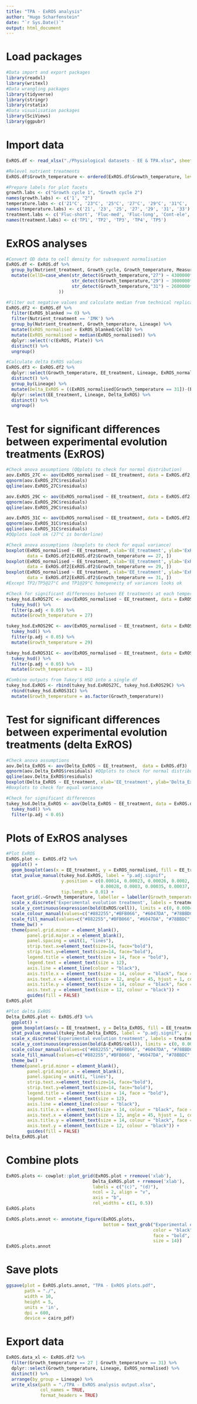 ```yaml
---
title: "TPA - ExROS analysis"
author: "Hugo Scharfenstein"
date: "`r Sys.Date()`"
output: html_document
---
```


# Load packages
```r
#Data import and export packages
library(readxl)
library(writexl)
#Data wrangling packages
library(tidyverse)
library(stringr)
library(rstatix)
#Data visualisation packages
library(SciViews)
library(ggpubr)
```

# Import data
```r
ExROS.df <- read_xlsx("./Physiological datasets - EE & TPA.xlsx", sheet = 6)

#Relevel nutrient treatments
ExROS.df$Growth_temperature <- ordered(ExROS.df$Growth_temperature, levels = c('27', '29', '31'))

#Prepare labels for plot facets
growth.labs <- c("Growth cycle 1", "Growth cycle 2")
names(growth.labs) <- c('1', "2")
temperature.labs <- c('21°C', '23°C', '25°C', '27°C', '29°C', '31°C', '33°C')
names(temperature.labs) <- c('21', '23', '25', '27', '29', '31', '33')
treatment.labs <- c('Fluc-short', 'Fluc-med', 'Fluc-long', 'Cont-ele', 'Cont-amb')
names(treatment.labs) <- c('TP1', 'TP2', 'TP3', 'TP4', 'TP5')
```

# ExROS analyses
```r
#Convert OD data to cell density for subsequent normalisation
ExROS.df <- ExROS.df %>%
  group_by(Nutrient_treatment, Growth_cycle, Growth_temperature, Measurement_date) %>%
  mutate(CellD=case_when(str_detect(Growth_temperature,"27") ~ 4300000*OD_670nm_blanked+320,
                         str_detect(Growth_temperature,"29") ~ 3000000*OD_670nm_blanked-62000,
                         str_detect(Growth_temperature,"31") ~ 2600000*OD_670nm_blanked+26000,
                    ))

#Filter out negative values and calculate median from technical replicates and calculate normalised ExROS values
ExROS.df2 <- ExROS.df %>%
  filter(ExROS_blanked >= 0) %>%
  filter(Nutrient_treatment == 'IMK') %>%
  group_by(Nutrient_treatment, Growth_temperature, Lineage) %>%
  mutate(ExROS_normalised = ExROS_blanked/CellD) %>%
  mutate(ExROS_normalised = median(ExROS_normalised)) %>%
  dplyr::select(!c(ExROS, Plate)) %>%
  distinct() %>%
  ungroup()

#Calculate delta ExROS values
ExROS.df3 <- ExROS.df2 %>%
  dplyr::select(Growth_temperature, EE_treatment, Lineage, ExROS_normalised) %>%
  distinct() %>%
  group_by(Lineage) %>%
  mutate(Delta_ExROS = ((ExROS_normalised[Growth_temperature == 31])-(ExROS_normalised[Growth_temperature == 27]))) %>%
  dplyr::select(EE_treatment, Lineage, Delta_ExROS) %>%
  distinct() %>%
  ungroup()
```

# Test for significant differences between experimental evolution treatments (ExROS)
```r
#Check anova assumptions (QQplots to check for normal distribution)
aov.ExROS_27C <- aov(ExROS_normalised ~ EE_treatment, data = ExROS.df2[ExROS.df2$Growth_temperature == 27, ])
qqnorm(aov.ExROS_27C$residuals) 
qqline(aov.ExROS_27C$residuals)

aov.ExROS_29C <- aov(ExROS_normalised ~ EE_treatment, data = ExROS.df2[ExROS.df2$Growth_temperature == 29, ])
qqnorm(aov.ExROS_29C$residuals) 
qqline(aov.ExROS_29C$residuals)

aov.ExROS_31C <- aov(ExROS_normalised ~ EE_treatment, data = ExROS.df2[ExROS.df2$Growth_temperature == 31, ])
qqnorm(aov.ExROS_31C$residuals) 
qqline(aov.ExROS_31C$residuals)
#QQplots look ok (27°C is borderline)

#Check anova assumptions (boxplots to check for equal variance)
boxplot(ExROS_normalised ~ EE_treatment, xlab='EE_treatment', ylab='ExROS',
        data = ExROS.df2[ExROS.df2$Growth_temperature == 27, ])
boxplot(ExROS_normalised ~ EE_treatment, xlab='EE_treatment', ylab='ExROS',
        data = ExROS.df2[ExROS.df2$Growth_temperature == 29, ])
boxplot(ExROS_normalised ~ EE_treatment, xlab='EE_treatment', ylab='ExROS',
        data = ExROS.df2[ExROS.df2$Growth_temperature == 31, ])
#Except TP2/TP5@27°C and TP1@29°C homogeneity of variances looks ok

#Check for significant differences between EE treatments at each temperature (using Tukey’s HSD) 
tukey_hsd.ExROS27C <- aov(ExROS_normalised ~ EE_treatment, data = ExROS.df2[ExROS.df2$Growth_temperature == 27, ]) %>% 
  tukey_hsd() %>%
  filter(p.adj < 0.05) %>%
  mutate(Growth_temperature = 27)

tukey_hsd.ExROS29C <- aov(ExROS_normalised ~ EE_treatment, data = ExROS.df2[ExROS.df2$Growth_temperature == 29, ]) %>%
  tukey_hsd() %>%
  filter(p.adj < 0.05) %>%
  mutate(Growth_temperature = 29)

tukey_hsd.ExROS31C <- aov(ExROS_normalised ~ EE_treatment, data = ExROS.df2[ExROS.df2$Growth_temperature == 31, ]) %>%
  tukey_hsd() %>%
  filter(p.adj < 0.05) %>%
  mutate(Growth_temperature = 31)

#Combine outputs from Tukey'S HSD into a single df
tukey_hsd.ExROS <- rbind(tukey_hsd.ExROS27C, tukey_hsd.ExROS29C) %>%
  rbind(tukey_hsd.ExROS31C) %>%
  mutate(Growth_temperature = as.factor(Growth_temperature))
```

# Test for significant differences between experimental evolution treatments (delta ExROS)
```r
#Check anova assumptions
aov.Delta_ExROS <- aov(Delta_ExROS ~ EE_treatment,  data = ExROS.df3)
qqnorm(aov.Delta_ExROS$residuals) #QQplots to check for normal distribution
qqline(aov.Delta_ExROS$residuals)
boxplot(Delta_ExROS ~ EE_treatment, xlab='EE_treatment', ylab='Delta_ExROS', data = ExROS.df3)
#Boxplots to check for equal variance

#Check for significant differences
tukey_hsd.Delta_ExROS <- aov(Delta_ExROS ~ EE_treatment, data = ExROS.df3) %>%
  tukey_hsd() %>%
  filter(p.adj < 0.05)
```

# Plots of ExROS analyses
```r
#Plot ExROS
ExROS.plot <- ExROS.df2 %>%
  ggplot() +
  geom_boxplot(aes(x = EE_treatment, y = ExROS_normalised, fill = EE_treatment)) +
  stat_pvalue_manual(tukey_hsd.ExROS, label = "p.adj.signif",
                     y.position = c(0.00014, 0.00023, 0.00026, 0.0002, 0.00028, 0.0003,
                                    0.00028, 0.0003, 0.00035, 0.00037, 0.00039, 0.00041),
                     tip.length = 0.01) +
  facet_grid(.~Growth_temperature, labeller = labeller(Growth_temperature=temperature.labs)) +
  scale_x_discrete('Experimental evolution treatment', labels = treatment.labs, expand =c(0,0)) +
  scale_y_continuous(expression(bold(ExROS/cell)), limits = c(0, 0.00043), expand = c(0,0)) +
  scale_colour_manual(values=c("#882255","#BFB066", "#6047DA", "#78BBDC", "#BBBBBB")) +
  scale_fill_manual(values=c("#882255","#BFB066", "#6047DA", "#78BBDC", "#BBBBBB")) +
  theme_bw() +
  theme(panel.grid.minor = element_blank(), 
        panel.grid.major.x = element_blank(),
        panel.spacing = unit(1, "lines"),
        strip.text.x=element_text(size=14, face="bold"),
        strip.text.y=element_text(size=14, face="bold"),
        legend.title = element_text(size = 14, face = "bold"),
        legend.text = element_text(size = 12),
        axis.line = element_line(colour = "black"),
        axis.title.x = element_text(size = 14, colour = "black", face = "bold"),
        axis.text.x = element_text(size = 12, angle = 45, hjust = 1, colour = "black"), 
        axis.title.y = element_text(size = 14, colour = "black", face = "bold"), 
        axis.text.y = element_text(size = 12, colour = "black")) +
        guides(fill = FALSE)
ExROS.plot

#Plot delta ExROS
Delta_ExROS.plot <- ExROS.df3 %>%
  ggplot() +
  geom_boxplot(aes(x = EE_treatment, y = Delta_ExROS, fill = EE_treatment)) +
  stat_pvalue_manual(tukey_hsd.Delta_ExROS, label = "p.adj.signif", y.position = c(0.00035, 0.00033, 0.00031), tip.length = 0.01) +
  scale_x_discrete('Experimental evolution treatment', labels = treatment.labs, expand =c(0,0)) +
  scale_y_continuous(expression(bold(Δ~ExROS/cell)), limits = c(0, 0.00037), expand = c(0,0)) +
  scale_colour_manual(values=c("#882255","#BFB066", "#6047DA", "#78BBDC", "#BBBBBB")) +
  scale_fill_manual(values=c("#882255","#BFB066", "#6047DA", "#78BBDC", "#BBBBBB")) +
  theme_bw() +
  theme(panel.grid.minor = element_blank(), 
        panel.grid.major.x = element_blank(),
        panel.spacing = unit(1, "lines"),
        strip.text.x=element_text(size=14, face="bold"),
        strip.text.y=element_text(size=14, face="bold"),
        legend.title = element_text(size = 14, face = "bold"),
        legend.text = element_text(size = 12),
        axis.line = element_line(colour = "black"),
        axis.title.x = element_text(size = 14, colour = "black", face = "bold"),
        axis.text.x = element_text(size = 12, angle = 45, hjust = 1, colour = "black"), 
        axis.title.y = element_text(size = 14, colour = "black", face = "bold"), 
        axis.text.y = element_text(size = 12, colour = "black")) +
        guides(fill = FALSE)
Delta_ExROS.plot
```

# Combine plots
```r
ExROS.plots <- cowplot::plot_grid(ExROS.plot + rremove('xlab'),
                                 Delta_ExROS.plot + rremove('xlab'),
                                 labels = c("(c)", "(d)"),
                                 ncol = 2, align = "v",
                                 axis = "b",
                                 rel_widths = c(1, 0.5))
ExROS.plots

ExROS.plots.annot <- annotate_figure(ExROS.plots,
                                     bottom = text_grob("Experimental evolution treatment",
                                                        color = "black",
                                                        face = "bold",
                                                        size = 14))
ExROS.plots.annot
```

# Save plots
```r
ggsave(plot = ExROS.plots.annot, "TPA - ExROS plots.pdf", 
       path = "./",
       width = 10,
       height = 5,
       units = 'in',
       dpi = 600,
       device = cairo_pdf)
```

# Export data
```r
ExROS.data_xl <- ExROS.df2 %>%
  filter(Growth_temperature == 27 | Growth_temperature == 31) %>%
  dplyr::select(Growth_temperature, Lineage, ExROS_normalised) %>%
  distinct() %>%
  arrange(by_group = Lineage) %>%
  write_xlsx(path = "./TPA - ExROS analysis output.xlsx", 
             col_names = TRUE, 
             format_headers = TRUE)
```
